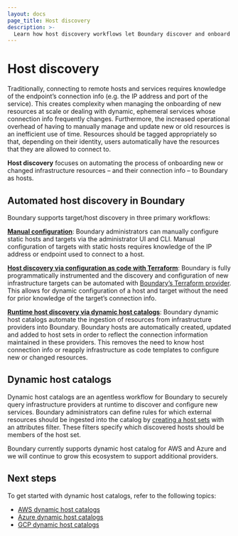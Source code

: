```yaml
---
layout: docs
page_title: Host discovery
description: >-
  Learn how host discovery workflows let Boundary discover and onboard new resources. Understand how dynamic host catalogs enable automated host discovery.
---
```


# Host discovery

Traditionally, connecting to remote hosts and services requires knowledge of
the endpoint’s connection info (e.g. the IP address and port of the service).
This creates complexity when managing the onboarding of new resources at scale
or dealing with dynamic, ephemeral services whose connection info frequently changes.
Furthermore, the increased operational overhead of having to manually manage and update
new or old resources is an inefficient use of time.
Resources should be tagged appropriately so that, depending on their identity, users
automatically have the resources that they are allowed to connect to.

**Host discovery** focuses on automating the process of onboarding new or
changed infrastructure resources – and their connection info – to Boundary
as hosts.

## Automated host discovery in Boundary

Boundary supports target/host discovery in three primary workflows:

**[Manual configuration](/boundary/tutorials/oss-administration/oss-manage-targets)**:
Boundary administrators can manually configure static
hosts and targets via the administrator UI and CLI. Manual configuration of
targets with static hosts requires knowledge of the IP address or endpoint used
to connect to a host.

**[Host discovery via configuration as code with Terraform](/boundary/tutorials/oss-getting-started/oss-getting-started-config)**:
Boundary is fully programmatically instrumented and the discovery and configuration of new
infrastructure targets can be automated with
[Boundary’s Terraform provider](https://registry.terraform.io/providers/hashicorp/boundary/latest/docs).
This allows for dynamic configuration of a host and target without the need
for prior knowledge of the target’s connection info.

**[Runtime host discovery via dynamic host catalogs](/boundary/tutorials/host-management/aws-host-catalogs)**:
Boundary dynamic host catalogs automate the ingestion of resources from
infrastructure providers into Boundary. Boundary hosts are automatically
created, updated and added to host sets in order to reflect the connection
information maintained in these providers. This removes the need to know
host connection info or reapply infrastructure as code templates to
configure new or changed resources.

## Dynamic host catalogs
Dynamic host catalogs are an agentless workflow for Boundary to
securely query infrastructure providers at runtime to discover and configure
new services. Boundary administrators can define rules for which
external resources should be ingested into the catalog by
[creating a host sets](/boundary/docs/concepts/domain-model/host-sets)
with an attributes filter. These filters specify which discovered hosts
should be members of the host set.

Boundary currently supports dynamic host catalog for AWS and
Azure and we will continue to grow this ecosystem to support additional providers.

## Next steps
To get started with dynamic host catalogs, refer to the following topics:
	
- [AWS dynamic host catalogs](/boundary/docs/concepts/host-discovery/aws)
- [Azure dynamic host catalogs](/boundary/docs/concepts/host-discovery/azure)
- [GCP dynamic host catalogs](/boundary/docs/concepts/host-discovery/gcp)
